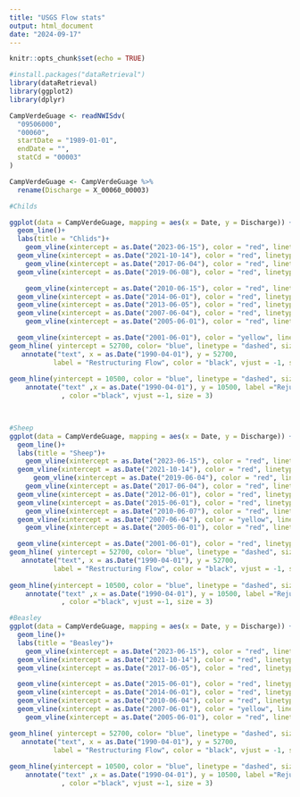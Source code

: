 ```yaml
---
title: "USGS Flow stats"
output: html_document
date: "2024-09-17"
---
```


```r
knitr::opts_chunk$set(echo = TRUE)
```

```r
#install.packages("dataRetrieval")
library(dataRetrieval)
library(ggplot2)
library(dplyr)
```

```r
CampVerdeGuage <- readNWISdv(
  "09506000",
  "00060",
  startDate = "1989-01-01",
  endDate = "",
  statCd = "00003"
)

CampVerdeGuage <- CampVerdeGuage %>%
  rename(Discharge = X_00060_00003)
```



```r
#Childs

ggplot(data = CampVerdeGuage, mapping = aes(x = Date, y = Discharge)) + 
  geom_line()+
  labs(title = "Chlids")+
    geom_vline(xintercept = as.Date("2023-06-15"), color = "red", linetype = "dashed", size = 1)+
  geom_vline(xintercept = as.Date("2021-10-14"), color = "red", linetype = "dashed", size = 1)+
    geom_vline(xintercept = as.Date("2017-06-04"), color = "red", linetype = "dashed", size = 1)+
  geom_vline(xintercept = as.Date("2019-06-08"), color = "red", linetype = "dashed", size = 1)+

    geom_vline(xintercept = as.Date("2010-06-15"), color = "red", linetype = "dashed", size = 1)+
  geom_vline(xintercept = as.Date("2014-06-01"), color = "red", linetype = "dashed", size = 1)+
  geom_vline(xintercept = as.Date("2013-06-05"), color = "red", linetype = "dashed", size = 1)+
  geom_vline(xintercept = as.Date("2007-06-04"), color = "red", linetype = "dashed", size = 1)+
    geom_vline(xintercept = as.Date("2005-06-01"), color = "red", linetype = "dashed", size = 1)+

  geom_vline(xintercept = as.Date("2001-06-01"), color = "yellow", linetype = "dashed", size = 1)+
geom_hline( yintercept = 52700, color= "blue", linetype = "dashed", size =1)+
   annotate("text", x = as.Date("1990-04-01"), y = 52700, 
           label = "Restructuring Flow", color = "black", vjust = -1, size = 3)+
  
geom_hline(yintercept = 10500, color = "blue", linetype = "dashed", size = 1)+
    annotate("text" ,x = as.Date("1990-04-01"), y = 10500, label ="Rejuvenating  flow"
             , color ="black", vjust =-1, size = 3)
  



```


```r
#Sheep
ggplot(data = CampVerdeGuage, mapping = aes(x = Date, y = Discharge)) + 
  geom_line()+
  labs(title = "Sheep")+
    geom_vline(xintercept = as.Date("2023-06-15"), color = "red", linetype = "dashed", size = 1)+
  geom_vline(xintercept = as.Date("2021-10-14"), color = "red", linetype = "dashed", size = 1)+
      geom_vline(xintercept = as.Date("2019-06-04"), color = "red", linetype = "dashed", size = 1)+
    geom_vline(xintercept = as.Date("2017-06-04"), color = "red", linetype = "dashed", size = 1)+
  geom_vline(xintercept = as.Date("2012-06-01"), color = "red", linetype = "dashed", size = 1)+
  geom_vline(xintercept = as.Date("2015-06-01"), color = "red", linetype = "dashed", size = 1)+
    geom_vline(xintercept = as.Date("2010-06-07"), color = "red", linetype = "dashed", size = 1)+
  geom_vline(xintercept = as.Date("2007-06-04"), color = "yellow", linetype = "dashed", size = 1)+
    geom_vline(xintercept = as.Date("2005-06-01"), color = "red", linetype = "dashed", size = 1)+

  geom_vline(xintercept = as.Date("2001-06-01"), color = "red", linetype = "dashed", size = 1)+
geom_hline( yintercept = 52700, color= "blue", linetype = "dashed", size =1)+
   annotate("text", x = as.Date("1990-04-01"), y = 52700, 
           label = "Restructuring Flow", color = "black", vjust = -1, size = 3)+
  
geom_hline(yintercept = 10500, color = "blue", linetype = "dashed", size = 1)+
    annotate("text" ,x = as.Date("1990-04-01"), y = 10500, label ="Rejuvenating  flow"
             , color ="black", vjust =-1, size = 3)


```




```r
#Beasley
ggplot(data = CampVerdeGuage, mapping = aes(x = Date, y = Discharge)) + 
  geom_line()+
  labs(title = "Beasley")+
    geom_vline(xintercept = as.Date("2023-06-15"), color = "red", linetype = "dashed", size = 1)+
  geom_vline(xintercept = as.Date("2021-10-14"), color = "red", linetype = "dashed", size = 1)+  
  geom_vline(xintercept = as.Date("2017-06-05"), color = "red", linetype = "dashed", size = 1)+

  geom_vline(xintercept = as.Date("2015-06-01"), color = "red", linetype = "dashed", size = 1)+
  geom_vline(xintercept = as.Date("2014-06-01"), color = "red", linetype = "dashed", size = 1)+
  geom_vline(xintercept = as.Date("2010-06-04"), color = "red", linetype = "dashed", size = 1)+
  geom_vline(xintercept = as.Date("2007-06-01"), color = "yellow", linetype = "dashed", size = 1)+
    geom_vline(xintercept = as.Date("2005-06-01"), color = "red", linetype = "dashed", size = 1)+

geom_hline( yintercept = 52700, color= "blue", linetype = "dashed", size =1)+
   annotate("text", x = as.Date("1990-04-01"), y = 52700, 
           label = "Restructuring Flow", color = "black", vjust = -1, size = 3)+
  
geom_hline(yintercept = 10500, color = "blue", linetype = "dashed", size = 1)+
    annotate("text" ,x = as.Date("1990-04-01"), y = 10500, label ="Rejuvenating  flow"
             , color ="black", vjust =-1, size = 3)


```

